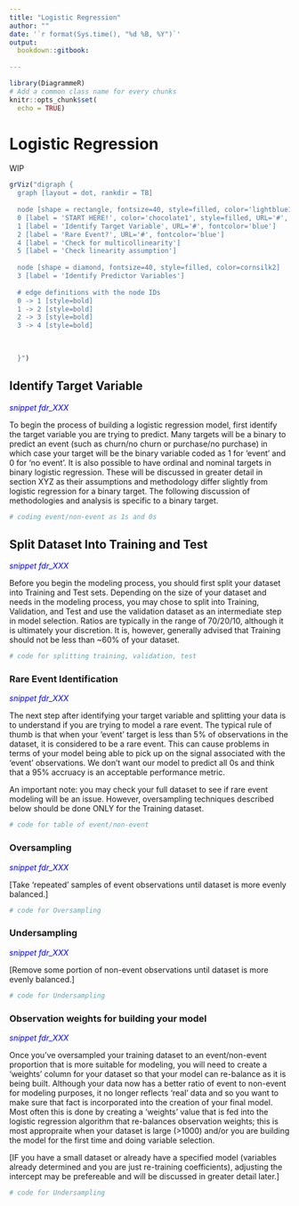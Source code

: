 ```yaml
---
title: "Logistic Regression"
author: ""
date: '`r format(Sys.time(), "%d %B, %Y")`'
output:
  bookdown::gitbook:
      
---
```



```r
library(DiagrammeR)
# Add a common class name for every chunks
knitr::opts_chunk$set(
  echo = TRUE)

```


# Logistic Regression

WIP

```r

grViz("digraph {
  graph [layout = dot, rankdir = TB]
  
  node [shape = rectangle, fontsize=40, style=filled, color='lightblue1']
  0 [label = 'START HERE!', color='chocolate1', style=filled, URL='#', fontcolor='blue']
  1 [label = 'Identify Target Variable', URL='#', fontcolor='blue']
  2 [label = 'Rare Event?', URL='#', fontcolor='blue']
  4 [label = 'Check for multicollinearity']
  5 [label = 'Check linearity assumption']
  
  node [shape = diamond, fontsize=40, style=filled, color=cornsilk2]
  3 [label = 'Identify Predictor Variables']
  
  # edge definitions with the node IDs
  0 -> 1 [style=bold]
  1 -> 2 [style=bold]
  2 -> 3 [style=bold]
  3 -> 4 [style=bold]
  
  

  }")
```

## Identify Target Variable 

<span style="color:blue;"> *snippet fdr_XXX *</span> 

To begin the process of building a logistic regression model, first identify the target variable you are trying to predict. Many targets will be a binary to predict an event (such as churn/no churn or purchase/no purchase) in which case your target will be the binary variable coded as 1 for 'event' and 0 for 'no event'. It is also possible to have ordinal and nominal targets in binary logistic regression. These will be discussed in greater detail in section XYZ as their assumptions and methodology differ slightly from logistic regression for a binary target. The following discussion of methodologies and analysis is specific to a binary target.

```r
# coding event/non-event as 1s and 0s

```

## Split Dataset Into Training and Test

<span style="color:blue;"> *snippet fdr_XXX *</span> 

Before you begin the modeling process, you should first split your dataset into Training and Test sets. Depending on the size of your dataset and needs in the modeling process, you may chose to split into Training, Validation, and Test and use the validation dataset as an intermediate step in model selection. Ratios are typically in the range of 70/20/10, although it is ultimately your discretion. It is, however, generally advised that Training should not be less than ~60% of your dataset. 

```r
# code for splitting training, validation, test

```

### Rare Event Identification 

<span style="color:blue;"> *snippet fdr_XXX *</span> 

The next step after identifying your target variable and splitting your data is to understand if you are trying to model a rare event. The typical rule of thumb is that when your 'event' target is less than 5% of observations in the dataset, it is considered to be a rare event. This can cause problems in terms of your model being able to pick up on the signal associated with the 'event' observations. We don't want our model to predict all 0s and think that a 95% accruacy is an acceptable performance metric. 

An important note: you may check your full dataset to see if rare event modeling will be an issue. However, oversampling techniques described below should be done ONLY for the Training dataset. 

```r
# code for table of event/non-event

```

### Oversampling  

<span style="color:blue;"> *snippet fdr_XXX *</span> 

[Take 'repeated' samples of event observations until dataset is more evenly balanced.]

```r
# code for Oversampling

```

### Undersampling  

<span style="color:blue;"> *snippet fdr_XXX *</span> 

[Remove some portion of non-event observations until dataset is more evenly balanced.]

```r
# code for Undersampling

```

### Observation weights for building your model

<span style="color:blue;"> *snippet fdr_XXX *</span> 

Once you've oversampled your training dataset to an event/non-event proportion that is more suitable for modeling, you will need to create a 'weights' column for your dataset so that your model can re-balance as it is being built. Although your data now has a better ratio of event to non-event for modeling purposes, it no longer reflects 'real' data and so you want to make sure that fact is incorporated into the creation of your final model. Most often this is done by creating a 'weights' value that is fed into the logistic regression algorithm that re-balances observation weights; this is most appropraite when your dataset is large (>1000) and/or you are building the model for the first time and doing variable selection. 

[IF you have a small dataset or already have a specified model (variables already determined and you are just re-training coefficients), adjusting the intercept may be prefereable and will be discussed in greater detail later.]

```r
# code for Undersampling

```